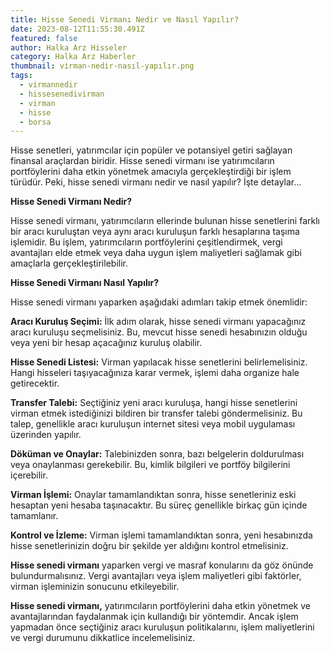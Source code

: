 ```yaml
---
title: Hisse Senedi Virmanı Nedir ve Nasıl Yapılır?
date: 2023-08-12T11:55:30.491Z
featured: false
author: Halka Arz Hisseler
category: Halka Arz Haberler
thumbnail: vi̇rman-nedi̇r-nasıl-yapılır.png
tags:
  - virmannedir
  - hissesenedivirman
  - virman
  - hisse
  - borsa
---
```

Hisse senetleri, yatırımcılar için popüler ve potansiyel getiri sağlayan finansal araçlardan biridir. Hisse senedi virmanı ise yatırımcıların portföylerini daha etkin yönetmek amacıyla gerçekleştirdiği bir işlem türüdür. Peki, hisse senedi virmanı nedir ve nasıl yapılır? İşte detaylar...

**Hisse Senedi Virmanı Nedir?**

Hisse senedi virmanı, yatırımcıların ellerinde bulunan hisse senetlerini farklı bir aracı kuruluştan veya aynı aracı kuruluşun farklı hesaplarına taşıma işlemidir. Bu işlem, yatırımcıların portföylerini çeşitlendirmek, vergi avantajları elde etmek veya daha uygun işlem maliyetleri sağlamak gibi amaçlarla gerçekleştirilebilir.

**Hisse Senedi Virmanı Nasıl Yapılır?**

Hisse senedi virmanı yaparken aşağıdaki adımları takip etmek önemlidir:

**Aracı Kuruluş Seçimi:** İlk adım olarak, hisse senedi virmanı yapacağınız aracı kuruluşu seçmelisiniz. Bu, mevcut hisse senedi hesabınızın olduğu veya yeni bir hesap açacağınız kuruluş olabilir.

**Hisse Senedi Listesi:** Virman yapılacak hisse senetlerini belirlemelisiniz. Hangi hisseleri taşıyacağınıza karar vermek, işlemi daha organize hale getirecektir.

**Transfer Talebi:** Seçtiğiniz yeni aracı kuruluşa, hangi hisse senetlerini virman etmek istediğinizi bildiren bir transfer talebi göndermelisiniz. Bu talep, genellikle aracı kuruluşun internet sitesi veya mobil uygulaması üzerinden yapılır.

**Döküman ve Onaylar:** Talebinizden sonra, bazı belgelerin doldurulması veya onaylanması gerekebilir. Bu, kimlik bilgileri ve portföy bilgilerini içerebilir.

**Virman İşlemi:** Onaylar tamamlandıktan sonra, hisse senetleriniz eski hesaptan yeni hesaba taşınacaktır. Bu süreç genellikle birkaç gün içinde tamamlanır.

**Kontrol ve İzleme:** Virman işlemi tamamlandıktan sonra, yeni hesabınızda hisse senetlerinizin doğru bir şekilde yer aldığını kontrol etmelisiniz.

**Hisse senedi virmanı** yaparken vergi ve masraf konularını da göz önünde bulundurmalısınız. Vergi avantajları veya işlem maliyetleri gibi faktörler, virman işleminizin sonucunu etkileyebilir.

**Hisse senedi virmanı,** yatırımcıların portföylerini daha etkin yönetmek ve avantajlarından faydalanmak için kullandığı bir yöntemdir. Ancak işlem yapmadan önce seçtiğiniz aracı kuruluşun politikalarını, işlem maliyetlerini ve vergi durumunu dikkatlice incelemelisiniz.